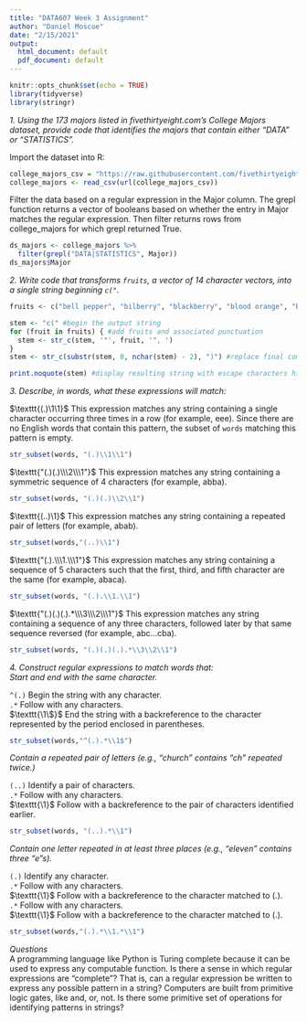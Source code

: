 ---
title: "DATA607 Week 3 Assignment"
author: "Daniel Moscoe"
date: "2/15/2021"
output:
  html_document: default
  pdf_document: default
---

```{r setup, include=FALSE}
knitr::opts_chunk$set(echo = TRUE)
library(tidyverse)
library(stringr)
```

*1. Using the 173 majors listed in fivethirtyeight.com's College Majors dataset, provide code that identifies the majors that contain either "DATA" or "STATISTICS".*

Import the dataset into R:

```{r}
college_majors_csv = "https://raw.githubusercontent.com/fivethirtyeight/data/master/college-majors/majors-list.csv"
college_majors <- read_csv(url(college_majors_csv))
```

Filter the data based on a regular expression in the Major column. The grepl function returns a vector of booleans based on whether the entry in Major matches the regular expression. Then filter returns rows from college_majors for which grepl returned True.

```{r}
ds_majors <- college_majors %>%
  filter(grepl("DATA|STATISTICS", Major))
ds_majors$Major
```

*2. Write code that transforms $\texttt{fruits}$, a vector of 14 character vectors, into a single string beginning $\texttt{c("}$.*

```{r}
fruits <- c("bell pepper", "bilberry", "blackberry", "blood orange", "blueberry", "cantaloupe", "chili pepper", "cloudberry", "elderberry", "lime", "lychee", "mulberry", "olive", "salal berry")

stem <- "c(" #begin the output string
for (fruit in fruits) { #add fruits and associated punctuation
  stem <- str_c(stem, '"', fruit, '", ')
}
stem <- str_c(substr(stem, 0, nchar(stem) - 2), ")") #replace final comma with closing parenthesis

print.noquote(stem) #display resulting string with escape characters hidden
```


*3. Describe, in words, what these expressions will match:*

$\texttt{(.)\1\1}$
This expression matches any string containing a single character occurring three times in a row (for example, eee). Since there are no English words that contain this pattern, the subset of $\texttt{words}$ matching this pattern is empty.

```{r}
str_subset(words, "(.)\\1\\1")
```

$\texttt{"(.)(.)\\\2\\\1"}$
This expression matches any string containing a symmetric sequence of 4 characters (for example, abba).

```{r}
str_subset(words, "(.)(.)\\2\\1")
```

$\texttt{(..)\1}$
This expression matches any string containing a repeated pair of letters (for example, abab).

```{r}
str_subset(words,"(..)\\1")
```

$\texttt{"(.).\\\1.\\\1"}$
This expression matches any string containing a sequence of 5 characters such that the first, third, and fifth character are the same (for example, abaca).

```{r}
str_subset(words, "(.).\\1.\\1")
```

$\texttt{"(.)(.)(.).*\\\3\\\2\\\1"}$
This expression matches any string containing a sequence of any three characters, followed later by that same sequence reversed (for example, abc...cba).

```{r}
str_subset(words, "(.)(.)(.).*\\3\\2\\1")
```

*4. Construct regular expressions to match words that:*  
*Start and end with the same character.*

$\texttt{^(.)}$ Begin the string with any character.  
$\texttt{.*}$ Follow with any characters.  
$\texttt{\1\$}$ End the string with a backreference to the character represented by the period enclosed in parentheses.

```{r}
str_subset(words,"^(.).*\\1$")
```

*Contain a repeated pair of letters (e.g., "church" contains "ch" repeated twice.)*

$\texttt{(..)}$ Identify a pair of characters.  
$\texttt{.*}$ Follow with any characters.  
$\texttt{\1}$ Follow with a backreference to the pair of characters identified earlier.

```{r}
str_subset(words, "(..).*\\1")
```

*Contain one letter repeated in at least three places (e.g., "eleven" contains three "e"s).*

$\texttt{(.)}$ Identify any character.  
$\texttt{.*}$ Follow with any characters.  
$\texttt{\1}$ Follow with a backreference to the character matched to (.).  
$\texttt{.*}$ Follow with any characters.  
$\texttt{\1}$ Follow with a backreference to the character matched to (.).
```{r}
str_subset(words,"(.).*\\1.*\\1")
```

*Questions*  
A programming language like Python is Turing complete because it can be used to express any computable function. Is there a sense in which regular expressions are "complete"? That is, can a regular expression be written to express any possible pattern in a string? Computers are built from primitive logic gates, like and, or, not. Is there some primitive set of operations for identifying patterns in strings?